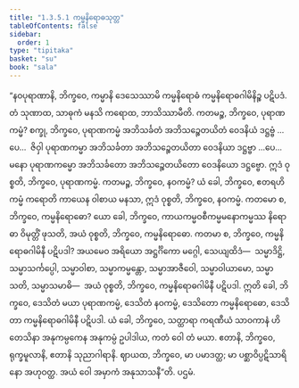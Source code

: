```yaml
---
title: "1.3.5.1 ကမ္မနိရောဓသုတ္တ"
tableOfContents: false
sidebar:
  order: 1
type: "tipitaka"
basket: "su"
book: "sala"
---
```



<DynamicBreadcrumb />

<Division number="146" book="sala">

<Paragraph number="810" book="sala">
“နဝပုရာဏာနိ, ဘိက္ခဝေ, ကမ္မာနိ ဒေသေဿာမိ ကမ္မနိရောဓံ ကမ္မနိရောဓဂါမိနိဉ္စ ပဋိပဒံ. တံ သုဏာထ, သာဓုကံ မနသိ ကရောထ, ဘာသိဿာမီတိ. ကတမဉ္စ, ဘိက္ခဝေ, ပုရာဏကမ္မံ? စက္ခု, ဘိက္ခဝေ, ပုရာဏကမ္မံ အဘိသင်္ခတံ အဘိသဉ္စေတယိတံ ဝေဒနိယံ ဒဋ္ဌဗ္ဗံ …ပေ…  ဇိဝှါ ပုရာဏကမ္မာ အဘိသင်္ခတာ အဘိသဉ္စေတယိတာ ဝေဒနိယာ ဒဋ္ဌဗ္ဗာ …ပေ…  မနော ပုရာဏကမ္မော အဘိသင်္ခတော အဘိသဉ္စေတယိတော ဝေဒနိယော ဒဋ္ဌဗ္ဗော. ဣဒံ ဝုစ္စတိ, ဘိက္ခဝေ, ပုရာဏကမ္မံ. ကတမဉ္စ, ဘိက္ခဝေ, နဝကမ္မံ? ယံ ခေါ, ဘိက္ခဝေ, ဧတရဟိ ကမ္မံ ကရောတိ ကာယေန ဝါစာယ မနသာ, ဣဒံ ဝုစ္စတိ, ဘိက္ခဝေ, နဝကမ္မံ. ကတမော စ, ဘိက္ခဝေ, ကမ္မနိရောဓော? ယော ခေါ, ဘိက္ခဝေ, ကာယကမ္မဝစီကမ္မမနောကမ္မဿ နိရောဓာ ဝိမုတ္တိံ ဖုသတိ, အယံ ဝုစ္စတိ, ဘိက္ခဝေ, ကမ္မနိရောဓော. ကတမာ စ, ဘိက္ခဝေ, ကမ္မနိရောဓဂါမိနီ ပဋိပဒါ? အယမေဝ အရိယော အဋ္ဌင်္ဂိကော မဂ္ဂေါ, သေယျထိဒံ—  သမ္မာဒိဋ္ဌိ, သမ္မာသင်္ကပ္ပေါ, သမ္မာဝါစာ, သမ္မာကမ္မန္တော, သမ္မာအာဇီဝေါ, သမ္မာဝါယာမော, သမ္မာသတိ, သမ္မာသမာဓိ—  အယံ ဝုစ္စတိ, ဘိက္ခဝေ, ကမ္မနိရောဓဂါမိနီ ပဋိပဒါ. ဣတိ ခေါ, ဘိက္ခဝေ, ဒေသိတံ မယာ ပုရာဏကမ္မံ, ဒေသိတံ နဝကမ္မံ, ဒေသိတော ကမ္မနိရောဓော, ဒေသိတာ ကမ္မနိရောဓဂါမိနီ ပဋိပဒါ. ယံ ခေါ, ဘိက္ခဝေ, သတ္ထာရာ ကရဏီယံ သာဝကာနံ ဟိတေသိနာ အနုကမ္ပကေန အနုကမ္ပံ ဥပါဒါယ, ကတံ ဝေါ တံ မယာ. ဧတာနိ, ဘိက္ခဝေ, ရုက္ခမူလာနိ, ဧတာနိ သုညာဂါရာနိ. ဈာယထ, ဘိက္ခဝေ, မာ ပမာဒတ္ထ; မာ ပစ္ဆာဝိပ္ပဋိသာရိနော အဟုဝတ္ထ. အယံ ဝေါ အမှာကံ အနုသာသနီ”တိ.

</Paragraph>
</Division>

<Paragraph number="811" type="center" book="sala">
ပဌမံ.
</Paragraph>